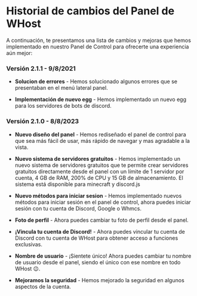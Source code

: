 # Historial de cambios del Panel de WHost

A continuación, te presentamos una lista de cambios y mejoras que hemos implementado en nuestro Panel de Control para ofrecerte una experiencia aún mejor:

### Versión 2.1.1 - 9/8/2021

- **Solucion de errores** - Hemos solucionado algunos errores que se presentaban en el menú lateral panel.

- **Implementación de nuevo egg** - Hemos implementado un nuevo egg para los servidores de bots de discord.

### Versión 2.1.0 - 8/8/2023

- **Nuevo diseño del panel** - Hemos rediseñado el panel de control para que sea más fácil de usar, más rápido de navegar y mas agradable a la vista.

- **Nuevo sistema de servidores gratuitos** - Hemos implementado un nuevo sistema de servidores gratuitos que te permite crear servidores gratuitos directamente desde el panel con un límite de 1 servidor por cuenta, 4 GB de RAM, 200% de CPU y 15 GB de almacenamiento. El sistema está disponible para minecraft y discord.js

- **Nuevo métodos para iniciar sesion** - Hemos implementado nuevos métodos para iniciar sesión en el panel de control, ahora puedes iniciar sesión con tu cuenta de Discord, Google o Whmcs.

- **Foto de perfil** - Ahora puedes cambiar tu foto de perfil desde el panel.

- **¡Vincula tu cuenta de Discord!** - Ahora puedes vincular tu cuenta de Discord con tu cuenta de WHost para obtener acceso a funciones exclusivas.

- **Nombre de usuario** - ¡Sientete único! Ahora puedes cambiar tu nombre de usuario desde el panel, siendo el único con ese nombre en todo WHost 😉.

- **Mejoramos la seguridad** - Hemos mejorado la seguridad en algunos aspectos de la cuenta.